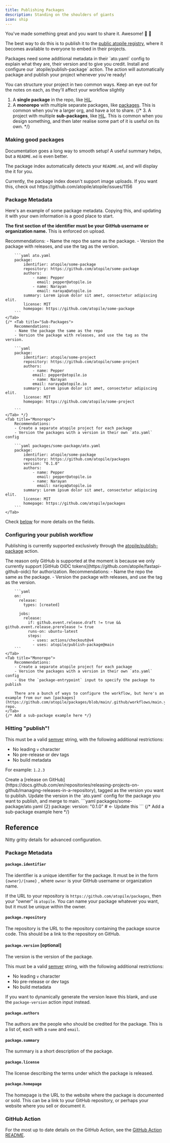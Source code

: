 ```yaml
---
title: Publishing Packages
description: Standing on the shoulders of giants
icon: ship
---
```


You've made something great and you want to share it. Awesome! 🥳 🙌

The best way to do this is to publish it to the [public atopile registry](https://packages.atopile.io), where it becomes available to everyone to embed in their projects.

<Steps>
    <Step title="Add package metadata">
        Packages need some additional metadata in their `ato.yaml` config to explain what they are, their version and to give you credit.
    </Step>
    <Step title="Setup GitHub Action">
        Install and configure our `atopile/publish-package` action.
    </Step>
    <Step title="Publish">
        The action will automatically package and publish your project whenever you're ready!
    </Step>
</Steps>


You can structure your project in two common ways. Keep an eye out for the notes on each, as they'll affect your workflow slightly
1. A **single package** in the repo, like [HiL](https://github.com/atopile/hil).
2. A **monorepo** with multiple separate packages, like [packages](https://github.com/atopile/packages). This is common when you're a larger org, and have a lot to share.
{/* 3. A project with multiple **sub-packages**, like [HiL](https://github.com/atopile/hil). This is common when you design something, and then later realise some part of it is useful on its own. */}


### Making good packages

Documentation goes a long way to smooth setup! A useful summary helps, but a `README.md` is even better.

The package index automatically detects your `README.md`, and will display the it for you.

<Tip>
    Currently, the package index doesn't support image uploads. If you want this, check out https://github.com/atopile/atopile/issues/1156
</Tip>

### Package Metadata

Here's an example of some package metadata. Copying this, and updating it with your own information is a good place to start.

**The first section of the identifier must be your GitHub username or organization name.** This is enforced on upload.

<Tabs>
    <Tab title="Single Package">
        Recommendations:
        - Name the repo the same as the package.
        - Version the package with releases, and use the tag as the version.

        ```yaml ato.yaml
        package:
            identifier: atopile/some-package
            repository: https://github.com/atopile/some-package
            authors:
                - name: Pepper
                  email: pepper@atopile.io
                - name: Narayan
                  email: naraya@atopile.io
            summary: Lorem ipsum dolor sit amet, consectetur adipiscing elit.
            license: MIT
            homepage: https://github.com/atopile/some-package
        ```
    </Tab>
    {/* <Tab title="Sub-Packages">
        Recommendations:
        - Name the package the same as the repo
        - Version the package with releases, and use the tag as the version.

        ```yaml
        package:
            identifier: atopile/some-project
            repository: https://github.com/atopile/some-project
            authors:
                - name: Pepper
                email: pepper@atopile.io
                - name: Narayan
                email: naraya@atopile.io
            summary: Lorem ipsum dolor sit amet, consectetur adipiscing elit.
            license: MIT
            homepage: https://github.com/atopile/some-project

        ```
    </Tab> */}
    <Tab title="Monorepo">
        Recommendations:
        - Create a separate atopile project for each package
        - Version the packages with a version in their own `ato.yaml` config

        ```yaml packages/some-package/ato.yaml
        package:
            identifier: atopile/some-package
            repository: https://github.com/atopile/packages
            version: "0.1.0"
            authors:
                - name: Pepper
                  email: pepper@atopile.io
                - name: Narayan
                  email: naraya@atopile.io
            summary: Lorem ipsum dolor sit amet, consectetur adipiscing elit.
            license: MIT
            homepage: https://github.com/atopile/packages
        ```
    </Tab>
</Tabs>

Check [below](#package-metadata) for more details on the fields.


### Configuring your publish workflow

Publishing is currently supported exclusively through the [atopile/publish-package](https://github.com/atopile/publish-package) action.

<Info>
    The reason only GitHub is supported at the moment is because we only currently support [GitHub OIDC tokens](https://github.com/atopile/fastapi-github-oidc) for authorization.
</Info>


<Tabs>
    <Tab title="Single Package">
        Recommendations:
        - Name the repo the same as the package.
        - Version the package with releases, and use the tag as the version.

        ```yaml
        on:
          release:
            types: [created]

          jobs:
            release:
              if: github.event.release.draft != true && github.event.release.prerelease != true
              runs-on: ubuntu-latest
              steps:
                - uses: actions/checkout@v4
                - uses: atopile/publish-package@main
        ```
    </Tab>
    <Tab title="Monorepo">
        Recommendations:
        - Create a separate atopile project for each package
        - Version the packages with a version in their own `ato.yaml` config
        - Use the `package-entrypoint` input to specify the package to publish

        There are a bunch of ways to configure the workflow, but here's an example from our own [packages](https://github.com/atopile/packages/blob/main/.github/workflows/main.yml) repo.
    </Tab>
    {/* Add a sub-package example here */}
</Tabs>


### Hitting "publish"!

This must be a valid [semver](https://semver.org/) string, with the following additional restrictions:
- No leading `v` character
- No pre-release or dev tags
- No build metadata

For example: `1.2.3`

<Tabs>
    <Tab title="Single Package">
        Create a [release on GitHub](https://docs.github.com/en/repositories/releasing-projects-on-github/managing-releases-in-a-repository), tagged as the version you want to publish.
    </Tab>
    <Tab title="Monorepo">
        Update the version in the `ato.yaml` config for the package you want to publish, and merge to main.
        ```yaml packages/some-package/ato.yaml {2}
        package:
            version: "0.1.0"  # <- Update this
        ```
    </Tab>
    {/* Add a sub-package example here */}
</Tabs>

## Reference

Nitty gritty details for advanced configuration.

### Package Metadata

#### `package.identifier`

The identifier is a unique identifier for the package. It must be in the form `{owner}/{name}`
, where `owner` is your GitHub username or organization name.

If the URL to your repository is `https://github.com/atopile/packages`, then your "owner" is `atopile`.
You can name your package whatever you want, but it must be unique within the owner.

#### `package.repository`

The repository is the URL to the repository containing the package source code. This should be a link to the repository on GitHub.

#### `package.version` [optional]

The version is the version of the package.

This must be a valid [semver](https://semver.org/) string, with the following additional restrictions:
- No leading `v` character
- No pre-release or dev tags
- No build metadata

If you want to dynamically generate the version leave this blank, and use the `package-version` action input instead.

#### `package.authors`

The authors are the people who should be credited for the package.
This is a list of, each with a `name` and `email`.

#### `package.summary`

The summary is a short description of the package.

#### `package.license`

The license describing the terms under which the package is released.

#### `package.homepage`

The homepage is the URL to the website where the package is documented or sold.
This can be a link to your GitHub repository, or perhaps your website where you sell or document it.


### GitHub Action

For the most up to date details on the GitHub Action, see the [GitHub Action README](https://github.com/atopile/publish-package).
